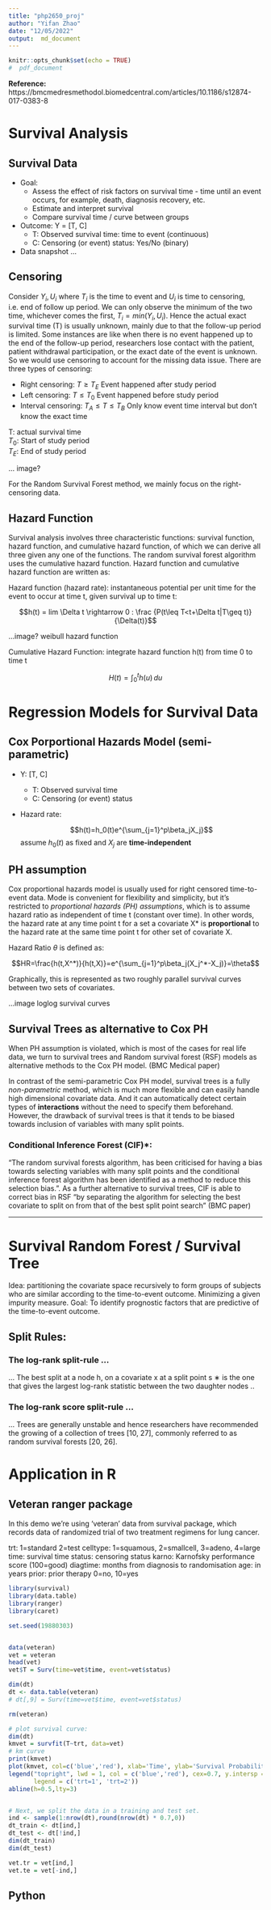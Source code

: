 ```yaml
---
title: "php2650_proj"
author: "Yifan Zhao"
date: "12/05/2022"
output:  md_document
---
```


```r
knitr::opts_chunk$set(echo = TRUE)
#  pdf_document
```


**Reference:**
https://bmcmedresmethodol.biomedcentral.com/articles/10.1186/s12874-017-0383-8




# Survival Analysis

## Survival Data

* Goal: 
    * Assess the effect of risk factors on survival time - time until an event occurs, for example, death, diagnosis recovery, etc.
    * Estimate and interpret survival
    * Compare survival time / curve between groups

* Outcome: Y = [T, C] 
  * T: Observed survival time: time to event (continuous)
  * C: Censoring (or event) status: Yes/No (binary)
  
  <!-- Y_i: time to event; U_i Time to censoring -->

* Data snapshot ...


## Censoring

Consider $Y_i, U_i$ where $T_i$ is the time to event and $U_i$ is time to censoring, i.e. end of follow up period. We can only observe the minimum of the two time, whichever comes the first, $T_i = min(Y_i,U_i)$. Hence the actual exact survival time (T) is usually unknown, mainly due to that the follow-up period is limited. Some instances are like when there is no event happened up to the end of the follow-up period, researchers lose contact with the patient, patient withdrawal participation, or the exact date of the event is unknown. So we would use censoring to account for the missing data issue. There are three types of censoring:

* Right censoring: $T \geq T_E$ Event happened after study period
* Left censoring: $T \leq T_0$ Event happened before study period
* Interval censoring: $T_A \leq T \leq T_B$ Only know event time interval but don't know the exact time

T: actual survival time   
$T_0$: Start of study period   
$T_E$: End of study period  

... image?

For the Random Survival Forest method, we mainly focus on the right-censoring data.

## Hazard Function

Survival analysis involves three characteristic functions: survival function, hazard function, and cumulative hazard function, of which we can derive all three given any one of the functions. The random survival forest algorithm uses the cumulative hazard function. Hazard function and cumulative hazard function are written as:

Hazard function (hazard rate): instantaneous potential per unit time for the event to occur at time t, given survival up to time t:  

$$h(t) = lim \Delta t \rightarrow 0 : \frac {P(t\leq T<t+\Delta t|T\geq t)} {\Delta(t)}$$

...image? weibull hazard function


Cumulative Hazard Function: integrate hazard function h(t) from time 0 to time t 

$$H(t)=\int_{0}^{t} h(u) \,du$$


# Regression Models for Survival Data

## Cox Porportional Hazards Model (semi-parametric)


* Y: [T, C]
  * T: Observed survival time
  * C: Censoring (or event) status

* Hazard rate:
 
    $$h(t)=h_0(t)e^{\sum_{j=1}^p\beta_jX_j}$$ 
    assume $h_0(t)$ as fixed and $X_j$ are **time-independent**
    
    


## PH assumption

Cox proportional hazards model is usually used for right censored  time-to-event data. Mode is convenient for flexibility and simplicity, but it's restricted to *proportional hazards (PH) assumptions*, which is to assume hazard ratio as independent of time t (constant over time). In other words, the hazard rate at any time point t for a set a covariate X* is **proportional** to the hazard rate at the same time point t for other set of covariate X.

Hazard Ratio $\theta$ is defined as:

$$HR=\frac{h(t,X^*)}{h(t,X)}=e^{\sum_{j=1}^p\beta_j(X_j^*-X_j)}=\theta$$

Graphically, this is represented as two roughly parallel survival curves between two sets of covariates.

...image loglog survival curves



## Survival Trees as alternative to Cox PH

When PH assumption is violated, which is most of the cases for real life data, we turn to survival trees and Random survival forest (RSF) models as alternative methods to the Cox PH model. (BMC Medical paper)

In contrast of the semi-parametric Cox PH model, survival trees is a fully *non-parametric* method, which is much more flexible and can easily handle high dimensional covariate data. And it can automatically detect certain types of **interactions** without the need to specify them beforehand. However, the drawback of survival trees is that it tends to be biased towards inclusion of variables with many split points. 

### Conditional Inference Forest (CIF)*:


"The random survival forests algorithm, has been criticised for having a bias towards selecting variables with many split points and the conditional inference forest algorithm has been identified as a method to reduce this selection bias. 
". As a further alternative to survival trees, CIF is able to correct bias in RSF "by separating the algorithm for selecting the best covariate to split on from that of the best split point search" (BMC paper)







-------------------------------

# Survival Random Forest / Survival Tree

Idea: partitioning the covariate space recursively to form groups of subjects who are similar according to the time-to-event outcome.
Minimizing a given impurity measure.
Goal: To identify prognostic factors that are predictive of the time-to-event outcome. 


## Split Rules:


### The log-rank split-rule ...

...
The best split at a node h, on a covariate x at a split point s ∗ is the one that gives the largest log-rank statistic between the two daughter nodes
..


### The log-rank score split-rule ...

...
Trees are generally unstable and hence researchers have recommended the growing of a collection of trees [10, 27], commonly referred to as random survival forests [20, 26].


# Application in R

## Veteran ranger package

In this demo we're using 'veteran' data from survival package, which records data of randomized trial of two treatment regimens for lung cancer. 


trt:	1=standard 2=test
celltype:	1=squamous, 2=smallcell, 3=adeno, 4=large
time:	survival time
status:	censoring status
karno:	Karnofsky performance score (100=good)
diagtime:	months from diagnosis to randomisation
age:	in years
prior:	prior therapy 0=no, 10=yes


```r
library(survival)
library(data.table)
library(ranger)
library(caret)

set.seed(19880303)


data(veteran)
vet = veteran
head(vet)
vet$T = Surv(time=vet$time, event=vet$status)

dim(dt)
dt <- data.table(veteran)
# dt[,9] = Surv(time=vet$time, event=vet$status)

rm(veteran)

# plot survival curve:
dim(dt)
kmvet = survfit(T~trt, data=vet)
# km curve
print(kmvet)
plot(kmvet, col=c('blue','red'), xlab='Time', ylab='Survival Probability', main='Kaplan Meier Curves')
legend("topright", lwd = 1, col = c('blue','red'), cex=0.7, y.intersp = 0.5,
       legend = c('trt=1', 'trt=2'))
abline(h=0.5,lty=3)


# Next, we split the data in a training and test set.
ind <- sample(1:nrow(dt),round(nrow(dt) * 0.7,0))
dt_train <- dt[ind,]
dt_test <- dt[!ind,]
dim(dt_train)
dim(dt_test)

vet.tr = vet[ind,]
vet.te = vet[-ind,]
```



## Python



